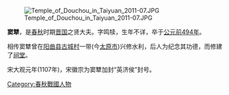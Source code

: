 [[File:Temple_of_Douchou_in_Taiyuan_2011-07.JPG|thumb]]

'''窦犨'''，是[[春秋时期|春秋]]时期[[晋国|晋国]]之贤大夫。字鸣犊，生年不详，卒于[[公元前494年|公元前494年]]。

相传窦犨曾在[[阳曲县|阳曲县]][[古城村|古城村]]一带(今[[太原市|太原市]])兴修水利，后人为纪念其功德，而修建了[[窦大夫祠|祠堂]]。

宋大观元年(1107年)，宋徽宗为窦犨加封“英济侯”封号。
{{周朝人小作品}}
[[Category:春秋戰國人物|Category:春秋戰國人物]]